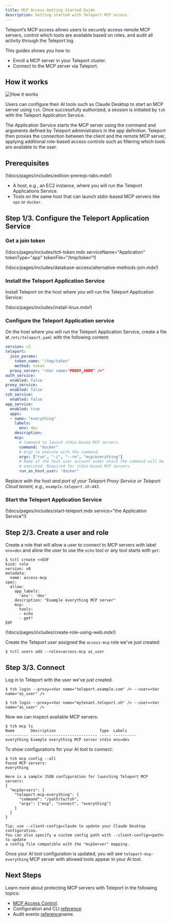 ```yaml
---
title: MCP Access Getting Started Guide
description: Getting started with Teleport MCP access.
---
```


Teleport’s MCP access allows users to securely access remote MCP servers,
control which tools are available based on roles, and audit all activity through
the Teleport log.

This guides shows you how to:

- Enroll a MCP server in your Teleport cluster.
- Connect to the MCP server via Teleport.

## How it works

![How it works](../../../img/mcp-access/architecture.png)

Users can configure their AI tools such as Claude Desktop to start an MCP
server using `tsh`. Once successfully authorized, a session is initiated by
`tsh` with the Teleport Application Service.

The Application Service starts the MCP server using the command and arguments
defined by Teleport administrators in the app definition. Teleport then proxies
the connection between the client and the remote MCP server, applying additional
role-based access controls such as filtering which tools are available to the
user.

## Prerequisites

(!docs/pages/includes/edition-prereqs-tabs.mdx!)
- A host, e.g., an EC2 instance, where you will run the Teleport Applications
  Service.
- Tools on the same host that can launch stdio-based MCP servers like `npx`
  or `docker`.

## Step 1/3. Configure the Teleport Application Service

### Get a join token
(!docs/pages/includes/tctl-token.mdx serviceName="Application" tokenType="app" tokenFile="/tmp/token"!)

(!docs/pages/includes/database-access/alternative-methods-join.mdx!)

### Install the Teleport Application Service
Install Teleport on the host where you will run the Teleport Application Service:

(!docs/pages/includes/install-linux.mdx!)

### Configure the Teleport Application service

On the host where you will run the Teleport Application Service, create a file
at `/etc/teleport.yaml` with the following content:
```yaml
version: v3
teleport:
  join_params:
    token_name: "/tmp/token"
    method: token
  proxy_server: "<Var name="PROXY_ADDR" />"
auth_service:
  enabled: false
proxy_service:
  enabled: false
ssh_service:
  enabled: false
app_service:
  enabled: true
  apps:
  - name: "everything"
    labels:
      env: dev
    description:
    mcp:
      # Command to launch stdio-based MCP servers.
      command: "docker"
      # Args to execute with the command.
      args: ["run", "-i", "--rm", "mcp/everything"]
      # Name of the host user account under which the command will be
      # executed. Required for stdio-based MCP servers.
      run_as_host_user: "docker"
```

Replace <Var name="PROXY_ADDR" /> with the host and port of your Teleport Proxy
Service or Teleport Cloud tenant, e.g., `example.teleport.sh:443`.

### Start the Teleport Application Service

(!docs/pages/includes/start-teleport.mdx service="the Application Service"!)

## Step 2/3. Create a user and role

Create a role that will allow a user to connect to MCP servers with label
`env=dev` and allow the user to use the `echo` tool or any tool starts with
`get`:

```code
$ tctl create <<EOF
kind: role
version: v8
metadata:
  name: access-mcp
spec:
  allow:
    app_labels:
      'env': 'dev'
    description: "Example everything MCP server"
    mcp:
      tools:
      - echo
      - get*
EOF
```

(!docs/pages/includes/create-role-using-web.mdx!)

Create the Teleport user assigned the `access-mcp` role we've just created:

```code
$ tctl users add --roles=access-mcp ai_user
```

## Step 3/3. Connect

Log in to Teleport with the user we've just created.

<Tabs>
<TabItem scope={["oss", "enterprise"]} label="Self-Hosted">

```code
$ tsh login --proxy=<Var name="teleport.example.com" /> --user=<Var name="ai_user" />
```

</TabItem>
<TabItem scope={["cloud"]} label="Teleport Enterprise Cloud">

```code
$ tsh login --proxy=<Var name="mytenant.teleport.sh" /> --user=<Var name="ai_user" />
```

</TabItem>
</Tabs>

Now we can inspect available MCP servers:

```code
$ tsh mcp ls
Name       Description                   Type  Labels
---------- ----------------------------- ----- ----------
everything Example everything MCP server stdio env=dev
```

To show configurations for your AI tool to connect:

```code
$ tsh mcp config --all
Found MCP servers:
everything

Here is a sample JSON configuration for launching Teleport MCP servers:
{
  "mcpServers": {
    "teleport-mcp-everything": {
      "command": "/path/to/tsh",
      "args": ["mcp", "connect", "everything"]
    }
  }
}

Tip: use --client-config=claude to update your Claude Desktop configuration.
You can also specify a custom config path with --client-config=<path> to update
a config file compatible with the "mcpServer" mapping.
```

Once your AI tool configuration is updated, you will see
`teleport-mcp-everything` MCP server with allowed tools appear in your AI tool.


## Next Steps

Learn more about protecting MCP servers with Teleport in the following topics:

- [MCP Access Control](rbac.mdx).
- Configuration and CLI [reference](../../reference/agent-services/mcp-access.mdx).
- Audit events [reference](../../reference/monitoring/audit.mdx#event-types)name.